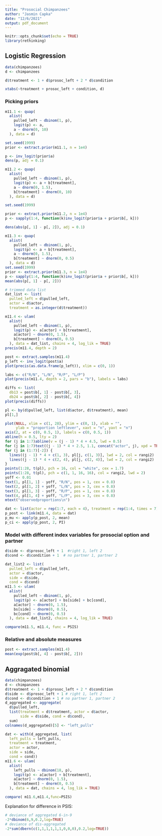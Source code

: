 ```yaml
---
title: "Prosocial Chimpanzees"
author: "Jasmin Capka"
date: "12/6/2021"
output: pdf_document
---
```


```r
knitr::opts_chunk$set(echo = TRUE)
library(rethinking)
```

## Logistic Regression

```r
data(chimpanzees)
d <- chimpanzees
```

```r
d$treatment <- 1 + d$prosoc_left + 2 * d$condition
```

```r
xtabs(~treatment + prosoc_left + condition, d)
```

### Picking priors

```r
m11.1 <- quap(
  alist(
    pulled_left ~ dbinom(1, p),
    logit(p) <- a,
    a ~ dnorm(0, 10)
  ), data = d)
```

```r
set.seed(1999)
prior <- extract.prior(m11.1, n = 1e4)
```

```r
p <- inv_logit(prior$a)
dens(p, adj = 0.1)
```

```r
m11.2 <- quap(
  alist(
    pulled_left ~ dbinom(1, p),
    logit(p) <- a + b[treatment],
    a ~ dnorm(0, 1.5),
    b[treatment] ~ dnorm(0, 10)
  ), data = d)

set.seed(1999)

prior <- extract.prior(m11.2, n = 1e4)
p <- sapply(1:4, function(k)inv_logit(prior$a + prior$b[, k]))
```

```r
dens(abs(p[, 1] - p[, 2]), adj = 0.1)
```

```r
m11.3 <- quap(
  alist(
    pulled_left ~ dbinom(1, p),
    logit(p) <- a + b[treatment],
    a ~ dnorm(0, 1.5),
    b[treatment] ~ dnorm(0, 0.5)
  ), data = d)
set.seed(1999)
prior <- extract.prior(m11.3, n = 1e4)
p <- sapply(1:4, function(k)inv_logit(prior$a + prior$b[, k]))
mean(abs(p[, 1] - p[, 2]))
```

```r
# trimmed data list
dat_list <- list(
  pulled_left = d$pulled_left,
  actor = d$actor,
  treatment = as.integer(d$treatment))
```

```r
m11.4 <- ulam(
  alist(
    pulled_left ~ dbinom(1, p),
    logit(p) <- a[actor] + b[treatment],
    a[actor] ~ dnorm(0, 1.5),
    b[treatment] ~ dnorm(0, 0.5)
  ), data = dat_list, chains = 4, log_lik = TRUE)
precis(m11.4, depth = 2)
```

```r
post <- extract.samples(m11.4)
p_left <- inv_logit(post$a)
plot(precis(as.data.frame(p_left)), xlim = c(0, 1))
```

```r
labs <- c("R/N", "L/N", "R/P", "L/P")
plot(precis(m11.4, depth = 2, pars = "b"), labels = labs)
```

```r
diffs <- list(
  db13 = post$b[, 1] - post$b[, 3],
  db24 = post$b[, 2] - post$b[, 4])
plot(precis(diffs))
```

```r
pl <- by(d$pulled_left, list(d$actor, d$treatment), mean)
pl[1,]
```

```r
plot(NULL, xlim = c(1, 28), ylim = c(0, 1), xlab = "",
     ylab = "proportion leftlever", xaxt = "n", yaxt = "n")
axis(2, at = c(0, 0.5, 1), labels = c(0, 0.5, 1))
abline(h = 0.5, lty = 2)
for (j in 1:7)abline(v = (j - 1) * 4 + 4.5, lwd = 0.5)
for (j in 1:7)text((j - 1) * 4 + 2.5, 1.1, concat("actor", j), xpd = TRUE)
for (j in (1:7)[-2]) {
  lines((j - 1) * 4 + c(1, 3), pl[j, c(1, 3)], lwd = 2, col = rangi2)
  lines((j - 1) * 4 + c(2, 4), pl[j, c(2, 4)], lwd = 2, col = rangi2)
}
points(1:28, t(pl), pch = 16, col = "white", cex = 1.7)
points(1:28, t(pl), pch = c(1, 1, 16, 16), col = rangi2, lwd = 2)
yoff <- 0.01
text(1, pl[1, 1] - yoff, "R/N", pos = 1, cex = 0.8)
text(2, pl[1, 2] + yoff, "L/N", pos = 3, cex = 0.8)
text(3, pl[1, 3] - yoff, "R/P", pos = 1, cex = 0.8)
text(4, pl[1, 4] + yoff, "L/P", pos = 3, cex = 0.8)
mtext("observedproportions\n")
```

```r
dat <- list(actor = rep(1:7, each = 4), treatment = rep(1:4, times = 7))
p_post <- link(m11.4, data = dat)
p_mu <- apply(p_post, 2, mean)
p_ci <- apply(p_post, 2, PI)
```

### Model with different index variables for prosocial option and partner

```r
d$side <- d$prosoc_left + 1  #right 1, left 2
d$cond <- d$condition + 1  # no partner 1, partner 2
```

```r
dat_list2 <- list(
  pulled_left = d$pulled_left,
  actor = d$actor,
  side = d$side,
  cond = d$cond)
m11.5 <- ulam(
  alist(
    pulled_left ~ dbinom(1, p),
    logit(p) <- a[actor] + bs[side] + bc[cond],
    a[actor] ~ dnorm(0, 1.5),
    bs[side] ~ dnorm(0, 0.5),
    bc[cond] ~ dnorm(0, 0.5)
  ), data = dat_list2, chains = 4, log_lik = TRUE)
```

```r
compare(m11.5, m11.4, func = PSIS)
```

### Relative and absolute measures

```r
post <- extract.samples(m11.4)
mean(exp(post$b[, 4] - post$b[, 2]))
```

## Aggragated binomial

```r
data(chimpanzees)
d <- chimpanzees
d$treatment <- 1 + d$prosoc_left + 2 * d$condition
d$side <- d$prosoc_left + 1 # right 1, left 2
d$cond <- d$condition + 1 # no partner 1, partner 2
d_aggregated <- aggregate(
  d$pulled_left,
  list(treatment = d$treatment, actor = d$actor,
       side = d$side, cond = d$cond),
  sum)
colnames(d_aggregated)[5] <- "left_pulls"
```

```r
dat <- with(d_aggregated, list(
  left_pulls = left_pulls,
  treatment = treatment,
  actor = actor,
  side = side,
  cond = cond))
m11.6 <- ulam(
  alist(
    left_pulls ~ dbinom(18, p),
    logit(p) <- a[actor] + b[treatment],
    a[actor] ~ dnorm(0, 1.5),
    b[treatment] ~ dnorm(0, 0.5)
  ), data = dat, chains = 4, log_lik = TRUE)
```

```r
compare( m11.6,m11.4,func=PSIS)
```

Explanation for difference in PSIS:
```r
# deviance of aggregated 6-in-9
-2*dbinom(6,9,0.2,log=TRUE)
# deviance of dis-aggregated
-2*sum(dbern(c(1,1,1,1,1,1,0,0,0),0.2,log=TRUE))
```
































